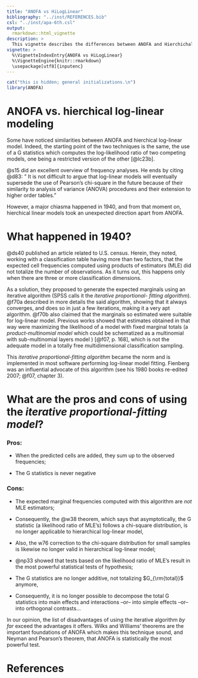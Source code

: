 ```yaml
---
title: "ANOFA vs HiLogLinear"
bibliography: "../inst/REFERENCES.bib"
csl: "../inst/apa-6th.csl"
output: 
  rmarkdown::html_vignette
description: >
  This vignette describes the differences between ANOFA and Hierchichal Log linear models.
vignette: >
  %\VignetteIndexEntry{ANOFA vs HiLogLinear}
  %\VignetteEngine{knitr::rmarkdown}
  \usepackage[utf8]{inputenc}
---
```


```r
cat("this is hidden; general initializations.\n")
library(ANOFA)
```

# ANOFA vs. hierchical log-linear modeling

Some have noticed similarities between ANOFA and hierchical log-linear model. Indeed, the starting point of the two techniques is the same, the use of a G statistics which computes the log-likelihood ratio of two competing models, one
being a restricted version of the other [@lc23b].

@s15 did an excellent overview of frequency analyses. He ends by citing
@d83: " It  is not  difficult to argue that log-linear models will eventually
supersede  the use of Pearson's chi-square in the future because of their similarity to analysis of variance (ANOVA) procedures and their
extension  to  higher order  tables."

However, a major chiasma happened in 1940, and from that moment on, 
hierchical linear models took an unexpected direction apart from ANOFA.

# What happened in 1940?

@ds40 published an article related to U.S. census. Herein, they noted, 
working with a classification table having more than two factors, that
the expected cell frequencies computed using products of estimators
(MLE) did not totalize the number of observations. As it turns out, this
happens only when there are three or more classification dimensions.

As a solution, they proposed to generate the expected marginals using 
an iterative algorithm (SPSS calls it the _iterative proportional-
fitting algorithm_). @f70a described in more details the said algorithm, 
showing that it always converges, and does so in just a few iterations, 
making it a very apt algorithm. @f70b also claimed that the marginals
so estimated were suitable for log-linear model. Previous works showed
that estimates obtained in that way were maximizing the likelihood of
a model with fixed marginal totals (a _product-multinomial model_
which could be schematized as a multinomial with sub-multinomial
layers model ) 
[@f07, p. 168], which is not the adequate model in a totally 
free multidimensional classification sampling.

This _iterative proportional-fitting algorithm_ became the norm and is
implemented in most software performing log-linear model fitting.
Fienberg was an influential advocate of this algorithm (see his 1980
books re-edited 2007; @f07, chapter 3).

# What are the pros and cons of using the _iterative proportional-fitting model_?

### Pros:

* When the predicted cells are added, they sum up to the observed frequencies;

* The G statistics is never negative

### Cons:

* The expected marginal frequencies computed with this algorithm are *not* MLE estimators;

* Consequently, the @w38 theorem, which says that asymptotically, the G 
statistic (a likelihood ratio of MLE's) follows a chi-square distribution, 
is no longer applicable to hierarchical log-linear model,

* Also, the w76 correction to the chi-square distribution for small samples 
is likewise no longer valid in hierarchical log-linear model;

* @np33 showed that tests based on the likelihood ratio of MLE's
result in the most powerful statistical tests of hypothesis;

* The G statistics are no longer additive, not totalizing $G_{\rm{total}}$
anymore,

* Consequently, it is no longer possible to decompose the total G statistics
into main effects and interactions --or-- into simple effects --or-- into
orthogonal contrasts...

In our opinion, the list of disadvantages of using the iterative algorithm 
*by far* exceed the advantages it offers. Wilks and Williams' theorems 
are the important foundations of ANOFA which makes this technique sound, 
and Neyman and Pearson's theorem, that ANOFA is statistically the 
most powerful test.




# References


